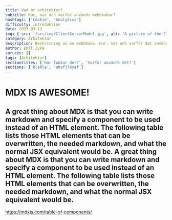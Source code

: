 ```yaml
---
title: Vad är arkitektur?
subtitle: Hur, när och varför används webbkakor?
hashtags: ['Cookie', 'Analytics']
difficulty: introduktion
date: 2023-03-13
img: { src: '/src/img/ClientServerModel.jpg', alt: 'A picture of the Client-server-model' }
category: Arkitektur
description: Beskrivning av en webbkaka. Hur, när och varför det används.
author: Emil Zyka
soruces: []
tags: [Arkitektur]
sectiontitles: ['Hur funkar det?', 'Varför används det?']
sections: ['blabla', 'absfjlksaf']
---
```


<div class='flex flex-col items-center justify-center mt-8'>
    <div class='flex flex-col w-2/5 sm:w-4/5 text-justify'>
        <h1 class='text-left text-xl font-bold text-black dark:text-white my-4'>MDX IS AWESOME!</h1>
        <h2 class='text-lg sm:text-base text-black dark:text-white'>
            A great thing about MDX is that you can write markdown and specify a component to be used instead of an HTML element. The
            following table lists those HTML elements that can be overwritten, the needed markdown, and what the normal JSX equivalent would
            be. A great thing about MDX is that you can write markdown and specify a component to be used instead of an HTML element. The
            following table lists those HTML elements that can be overwritten, the needed markdown, and what the normal JSX equivalent would
            be.
        </h2>
    </div>
</div>

https://mdxjs.com/table-of-components/
